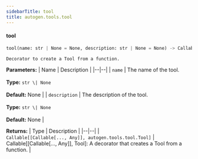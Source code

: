 ```yaml
---
sidebarTitle: tool
title: autogen.tools.tool
---
```


<code class="doc-symbol doc-symbol-heading doc-symbol-function"></code>
#### tool

```python
tool(name: str | None = None, description: str | None = None) -> Callable[[Callable[..., Any]], autogen.tools.tool.Tool]
```

    Decorator to create a Tool from a function.

<b>Parameters:</b>
| Name | Description |
|--|--|
| `name` | The name of the tool.<br/><br/>**Type:** `str \| None`<br/><br/>**Default:** None |
| `description` | The description of the tool.<br/><br/>**Type:** `str \| None`<br/><br/>**Default:** None |

<b>Returns:</b>
| Type | Description |
|--|--|
| `Callable[[Callable[..., Any]], autogen.tools.tool.Tool]` | Callable[[Callable[..., Any]], Tool]: A decorator that creates a Tool from a function. |

<br />